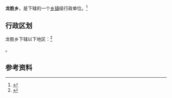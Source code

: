 {{中国乡级行政区|50/02/28/202/000}}

'''龙胜乡'''，是{{PRC admin/fullname|50/02/28/202/000|3}}下辖的一个[[乡镇|乡镇]]级行政单位。<ref>{{PRC admin/ref sgc|{{PRC admin/parent|50/02/28/202/000}}}}</ref>

== 行政区划 ==

龙胜乡下辖以下地区：<ref>{{PRC admin/ref sgc|50/02/28/202/000}}</ref>

{{PRC admin/children|50/02/28/202/000}}。

== 参考资料 ==

{{reflist}}

{{行政区划小作品}}
{{PRC admin/navcat|50/02/28/202/000}}